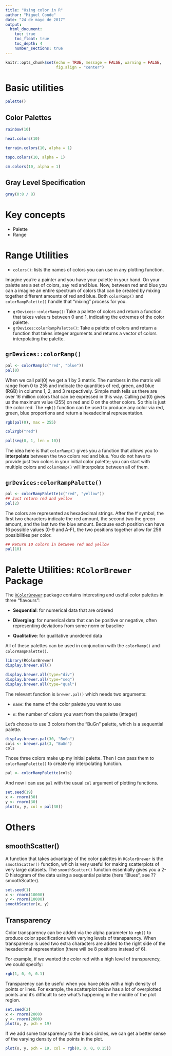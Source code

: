 ```yaml
---
title: "Using color in R"
author: "Miguel Conde"
date: "24 de mayo de 2017"
output:
  html_document:
    toc: true
    toc_float: true
    toc_depth: 4
    number_sections: true
---
```


```r
knitr::opts_chunk$set(echo = TRUE, message = FALSE, warning = FALSE,
                      fig.align = "center")
```

# Basic utilities
```r
palette()
```

## Color Palettes
```r
rainbow(10)
```

```r
heat.colors(10)
```

```r
terrain.colors(10, alpha = 1)

```

```r
topo.colors(10, alpha = 1)

```

```r
cm.colors(10, alpha = 1)
```

## Gray Level Specification
```r
gray(0:8 / 8)
```


# Key concepts

* Palette
* Range

# Range Utilities

* `colors()`: lists the names of colors you can use in any plotting function.

Imagine you’re a painter and you have your palette in your hand. On your palette are a set of colors, say red and blue. Now, between red and blue you can a imagine an entire spectrum of colors that can be created by mixing together different amounts of red and blue. Both `colorRamp()` and `colorRampPalette()` handle that “mixing” process for you.

* `grDevices::colorRamp()`: Take a palette of colors and return a function that takes valeurs between 0 and 1, indicating the extremes of the color palette.
* `grDevices:colorRampPalette()`: Take a palette of colors and return a function that takes integer arguments and returns a vector of colors interpolating the palette.


## `grDevices::colorRamp()`

```r
pal <- colorRamp(c("red", "blue"))
pal(0)
```

When we call pal(0) we get a 1 by 3 matrix. The numbers in the matrix will range from 0 to 255 and indicate the quantities of red, green, and blue (RGB) in columns 1, 2, and 3 respectively. Simple math tells us there are over 16 million colors that can be expressed in this way. Calling pal(0) gives us the maximum value (255) on red and 0 on the other colors. So this is just the color red. The `rgb()` function can be used to produce any color via red, green, blue proportions and return a hexadecimal representation.
```r
rgb(pal(0), max = 255)
```
```r
col2rgb("red")
```


```r
pal(seq(0, 1, len = 10))
```

The idea here is that `colorRamp()` gives you a function that allows you to **interpolate** between the two colors red and blue. You do not have to provide just two colors in your initial color palette; you can start with multiple colors and `colorRamp()` will interpolate between all of them.


## `grDevices:colorRampPalette()`
```r
pal <- colorRampPalette(c("red", "yellow"))
## Just return red and yellow
pal(2)
```

The colors are represented as hexadecimal strings. After the # symbol, the first two characters indicate the red amount, the second two the green amount, and the last two the blue amount. Because each position can have 16 possible values (0-9 and A-F), the two positions together allow for 256 possibilities per color.

```r
## Return 10 colors in between red and yellow
pal(10)

```



# Palette Utilities: `RColorBrewer` Package
The [`RColorBrewer`](https://cran.r-project.org/web/packages/RColorBrewer/index.html) package contains interesting and useful color palettes in three "flavours":

* **Sequential**: for numerical data that are ordered

* **Diverging**: for numerical data that can be positive or negative, often representing deviations from some norm or baseline

* **Qualitative**: for qualitative unordered data

All of these palettes can be used in conjunction with the `colorRamp()` and `colorRampPalette()`. 

```r
library(RColorBrewer)
display.brewer.all()
```
```r
display.brewer.all(type="div")
display.brewer.all(type="seq")
display.brewer.all(type="qual")
```


The relevant function is `brewer.pal()` which needs two arguments:

* `name`: the name of the color palette you want to use

* `n`: the number of colors you want from the palette (integer)

Let's choose to use 3 colors from the “BuGn” palette, which is a sequential palette.
```r
display.brewer.pal(30, "BuGn")
cols <- brewer.pal(3, "BuGn")
cols
```

Those three colors make up my initial palette. Then I can pass them to `colorRampPalette()` to create my interpolating function.

```r
pal <- colorRampPalette(cols)
```

And now i can use `pal` with the usual `col` argument of plotting functions.
```r
set.seed(19)
x <- rnorm(30)
y <- rnorm(30)
plot(x, y, col = pal(30))

```


# Others
## smoothScatter()
A function that takes advantage of the color palettes in `RColorBrewer` is the `smoothScatter()` function, which is very useful for making scatterplots of very large datasets. The `smoothScatter()` function essentially gives you a 2-D histogram of the data using a sequential palette (here “Blues”, see ??smoothScatter).

```r
set.seed(1)
x <- rnorm(10000)
y <- rnorm(10000)
smoothScatter(x, y)
```


## Transparency

Color transparency can be added via the alpha parameter to `rgb()` to produce color specifications with varying levels of transparency. When transparency is used  two extra characters are added to the right side of the hexadecimal representation (there will be 8 positions instead of 6).

For example, if we wanted the color red with a high level of transparency, we could specify:
```r
rgb(1, 0, 0, 0.1)
```

Transparency can be useful when you have plots with a high density of points or lines. For example, the scatterplot below has a lot of overplotted points and it’s difficult to see what’s happening in the middle of the plot region.

```r
set.seed(2)
x <- rnorm(2000)
y <- rnorm(2000)
plot(x, y, pch = 19)
```

If we add some transparency to the black circles, we can get a better sense of the varying density of the points in the plot.

```r
plot(x, y, pch = 19, col = rgb(0, 0, 0, 0.15))
```

